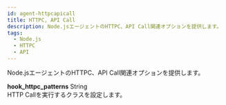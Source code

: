 ```yaml
---
id: agent-httpcapicall
title: HTTPC, API Call
description: Node.jsエージェントのHTTPC、API Call関連オプションを提供します。
tags:
  - Node.js
  - HTTPC
  - API
---
```


Node.jsエージェントのHTTPC、API Call関連オプションを提供します。

**hook_httpc_patterns** <span class='type'>String</span><br/>
HTTP Callを実行するクラスを設定します。
